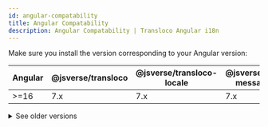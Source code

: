 ```yaml
---
id: angular-compatability
title: Angular Compatability
description: Angular Compatability | Transloco Angular i18n
---
```


Make sure you install the version corresponding to your Angular version:

<div className="compatability-table">

| Angular | @jsverse/transloco | @jsverse/transloco-locale | @jsverse/transloco-messageformat | @jsverse/transloco-preload-langs | @jsverse/transloco-persist-translations | @jsverse/transloco-persist-lang |
| ------- | ------------------ | ------------------------- | -------------------------------- | -------------------------------- | --------------------------------------- | ------------------------------- |
| >=16    | 7.x                | 7.x                       | 7.x                              | 7.x                              | 7.x                                     | 7.x                             |

<details>
  <summary>See older versions</summary>
  <div>
| Angular          | @ngneat/transloco | @ngneat/transloco-locale | @ngneat/transloco-messageformat | @ngneat/transloco-preload-langs | @ngneat/transloco-persist-translations | @ngneat/transloco-persist-lang |
| ---------------- | ----------------- | ------------------------ | ------------------------------- | ------------------------------- | -------------------------------------- | ------------------------------ |
| >=13 \<16        | 4.x               | 4.x                      | 4.x                             | 4.x                             | 4.x                                    | 4.x                            |
| 12               | 3.x               | 3.x                      | 3.x                             | 3.x                             | 3.x                                    | 3.x                            |
| >=6 \<12         | 2.x               | \<3                      | \<3                             | \<3                             | \<3                                    | \<3                            |
  </div>

</details>
</div>

